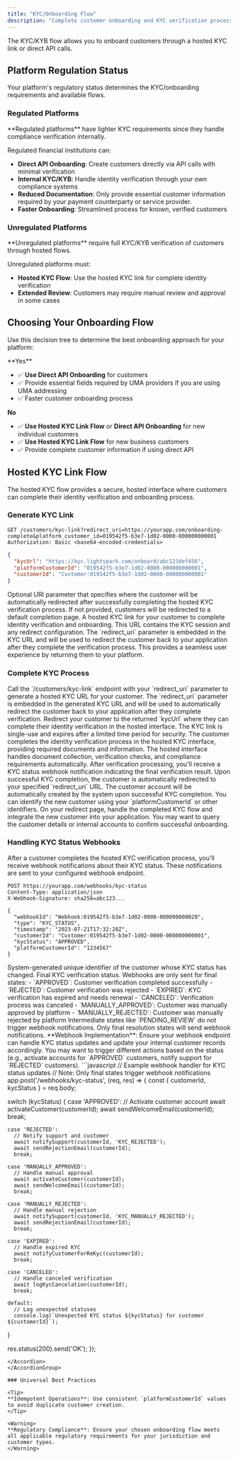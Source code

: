 ```yaml
---
title: "KYC/Onboarding Flow"
description: "Complete customer onboarding and KYC verification process"
---
```


<Info>
The KYC/KYB flow allows you to onboard customers through a hosted KYC link or direct API calls.
</Info>

## Platform Regulation Status

Your platform's regulatory status determines the KYC/onboarding requirements and available flows.

### Regulated Platforms

<Check>
**Regulated platforms** have lighter KYC requirements since they handle compliance verification internally.
</Check>

Regulated financial institutions can:

- **Direct API Onboarding**: Create customers directly via API calls with minimal verification
- **Internal KYC/KYB**: Handle identity verification through your own compliance systems
- **Reduced Documentation**: Only provide essential customer information required by your payment counterparty or service provider.
- **Faster Onboarding**: Streamlined process for known, verified customers

### Unregulated Platforms

<Warning>
**Unregulated platforms** require full KYC/KYB verification of customers through hosted flows.
</Warning>

Unregulated platforms must:

- **Hosted KYC Flow**: Use the hosted KYC link for complete identity verification
- **Extended Review**: Customers may require manual review and approval in some cases

## Choosing Your Onboarding Flow

Use this decision tree to determine the best onboarding approach for your platform:

<AccordionGroup>
<Accordion title="Are you a regulated financial institution?">
**Yes**

- ✅ **Use Direct API Onboarding** for customers
- ✅ Provide essential fields required by UMA providers if you are using UMA addressing
- ✅ Faster customer onboarding process

**No**

- ✅ **Use Hosted KYC Link Flow** or **Direct API Onboarding** for new individual customers
- ✅ **Use Hosted KYC Link Flow** for new business customers
- ✅ Provide complete customer information if using direct API
</Accordion>
</AccordionGroup>

## Hosted KYC Link Flow

The hosted KYC flow provides a secure, hosted interface where customers can complete their identity verification and onboarding process.

### Generate KYC Link


```http GET /customers/kyc-link
GET /customers/kyc-link?redirect_uri=https://yourapp.com/onboarding-complete&platform_customer_id=019542f5-b3e7-1d02-0000-000000000001
Authorization: Basic <base64-encoded-credentials>
```

```json Success
{
  "kycUrl": "https://kyc.lightspark.com/onboard/abc123def456",
  "platformCustomerId": "019542f5-b3e7-1d02-0000-000000000001",
  "customerId": "Customer:019542f5-b3e7-1d02-0000-000000000001"
}
```

<ParamField query="redirect_uri" type="string">
Optional URI parameter that specifies where the customer will be automatically redirected after successfully completing the hosted KYC verification process. If not provided, customers will be redirected to a default completion page.
</ParamField>

<ResponseField name="kycUrl" type="string" required>
A hosted KYC link for your customer to complete identity verification and onboarding. This URL contains the KYC session and any redirect configuration.
</ResponseField>

<Note>
The `redirect_uri` parameter is embedded in the KYC URL and will be used to redirect the customer back to your application after they complete the verification process. This provides a seamless user experience by returning them to your platform.
</Note>

### Complete KYC Process

<Steps>
<Step title="Generate KYC Link">
  Call the `/customers/kyc-link` endpoint with your `redirect_uri` parameter to generate a hosted KYC URL for your customer.
  
  <Note>
  The `redirect_uri` parameter is embedded in the generated KYC URL and will be used to automatically redirect the customer back to your application after they complete verification.
  </Note>
</Step>

<Step title="Redirect Customer">
  Redirect your customer to the returned `kycUrl` where they can complete their identity verification in the hosted interface.
  
  <Warning>
  The KYC link is single-use and expires after a limited time period for security.
  </Warning>
</Step>

<Step title="Customer Completes Verification">
  The customer completes the identity verification process in the hosted KYC interface, providing required documents and information.
  
  <Info>
  The hosted interface handles document collection, verification checks, and compliance requirements automatically.
  </Info>
  
  <Note>
  After verification processing, you'll receive a KYC status webhook notification indicating the final verification result.
  </Note>
</Step>

<Step title="Automatic Redirect">
  Upon successful KYC completion, the customer is automatically redirected to your specified `redirect_uri` URL.
  
  <Check>
  The customer account will be automatically created by the system upon successful KYC completion. You can identify the new customer using your `platformCustomerId` or other identifiers.
  </Check>
</Step>

<Step title="Handle Completion">
  On your redirect page, handle the completed KYC flow and integrate the new customer into your application.
  
  <Tip>
  You may want to query the customer details or internal accounts to confirm successful onboarding.
  </Tip>
</Step>
</Steps>

### Handling KYC Status Webhooks

After a customer completes the hosted KYC verification process, you'll receive webhook notifications about their KYC status. These notifications are sent to your configured webhook endpoint.

```http POST Your Webhook Endpoint
POST https://yourapp.com/webhooks/kyc-status
Content-Type: application/json
X-Webhook-Signature: sha256=abc123...

{
  "webhookId": "Webhook:019542f5-b3e7-1d02-0000-000000000020",
  "type": "KYC_STATUS",
  "timestamp": "2023-07-21T17:32:28Z",
  "customerId": "Customer:019542f5-b3e7-1d02-0000-000000000001",
  "kycStatus": "APPROVED",
  "platformCustomerId": "1234567"
}
```

<ResponseField name="customerId" type="string" required>
System-generated unique identifier of the customer whose KYC status has changed.
</ResponseField>

<ResponseField name="kycStatus" type="string" required>
Final KYC verification status. Webhooks are only sent for final states:
- `APPROVED`: Customer verification completed successfully
- `REJECTED`: Customer verification was rejected
- `EXPIRED`: KYC verification has expired and needs renewal
- `CANCELED`: Verification process was canceled
- `MANUALLY_APPROVED`: Customer was manually approved by platform
- `MANUALLY_REJECTED`: Customer was manually rejected by platform
</ResponseField>

<Note>
Intermediate states like `PENDING_REVIEW` do not trigger webhook notifications. Only final resolution states will send webhook notifications.
</Note>

<Tip>
**Webhook Implementation**: Ensure your webhook endpoint can handle KYC status updates and update your internal customer records accordingly. You may want to trigger different actions based on the status (e.g., activate accounts for `APPROVED` customers, notify support for `REJECTED` customers).
</Tip>

<AccordionGroup>
<Accordion title="Example Webhook Handler">
```javascript
// Example webhook handler for KYC status updates
// Note: Only final states trigger webhook notifications
app.post('/webhooks/kyc-status', (req, res) => {
  const { customerId, kycStatus } = req.body;
  
  switch (kycStatus) {
    case 'APPROVED':
      // Activate customer account
      await activateCustomer(customerId);
      await sendWelcomeEmail(customerId);
      break;
      
    case 'REJECTED':
      // Notify support and customer
      await notifySupport(customerId, 'KYC_REJECTED');
      await sendRejectionEmail(customerId);
      break;
      
    case 'MANUALLY_APPROVED':
      // Handle manual approval
      await activateCustomer(customerId);
      await sendWelcomeEmail(customerId);
      break;
      
    case 'MANUALLY_REJECTED':
      // Handle manual rejection
      await notifySupport(customerId, 'KYC_MANUALLY_REJECTED');
      await sendRejectionEmail(customerId);
      break;
      
    case 'EXPIRED':
      // Handle expired KYC
      await notifyCustomerForReKyc(customerId);
      break;
      
    case 'CANCELED':
      // Handle canceled verification
      await logKycCancelation(customerId);
      break;
      
    default:
      // Log unexpected statuses
      console.log(`Unexpected KYC status ${kycStatus} for customer ${customerId}`);
  }
  
  res.status(200).send('OK');
});
```
</Accordion>
</AccordionGroup>

### Universal Best Practices

<Tip>
**Idempotent Operations**: Use consistent `platformCustomerId` values to avoid duplicate customer creation.
</Tip>

<Warning>
**Regulatory Compliance**: Ensure your chosen onboarding flow meets all applicable regulatory requirements for your jurisdiction and customer types.
</Warning>

